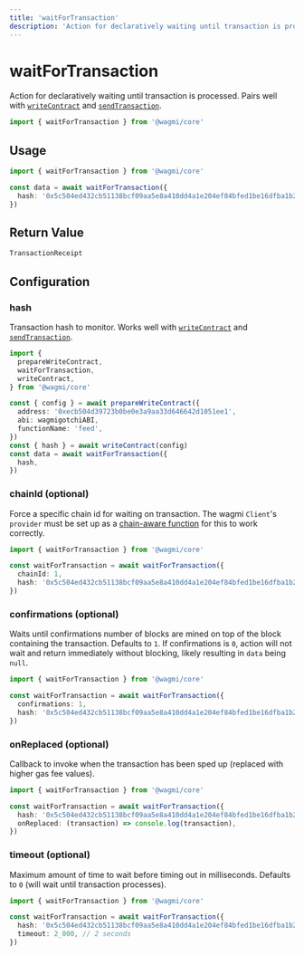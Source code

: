 ```yaml
---
title: 'waitForTransaction'
description: 'Action for declaratively waiting until transaction is processed. Pairs well with writeContract and sendTransaction.'
---
```



# waitForTransaction

Action for declaratively waiting until transaction is processed. Pairs well with [`writeContract`](/core/actions/writeContract) and [`sendTransaction`](/core/actions/sendTransaction).

```ts
import { waitForTransaction } from '@wagmi/core'
```

## Usage

```ts
import { waitForTransaction } from '@wagmi/core'

const data = await waitForTransaction({
  hash: '0x5c504ed432cb51138bcf09aa5e8a410dd4a1e204ef84bfed1be16dfba1b22060',
})
```

## Return Value

```ts
TransactionReceipt
```

## Configuration

### hash

Transaction hash to monitor. Works well with [`writeContract`](/core/actions/writeContract) and [`sendTransaction`](/core/actions/sendTransaction).

```ts {14}
import {
  prepareWriteContract,
  waitForTransaction,
  writeContract,
} from '@wagmi/core'

const { config } = await prepareWriteContract({
  address: '0xecb504d39723b0be0e3a9aa33d646642d1051ee1',
  abi: wagmigotchiABI,
  functionName: 'feed',
})
const { hash } = await writeContract(config)
const data = await waitForTransaction({
  hash,
})
```

### chainId (optional)

Force a specific chain id for waiting on transaction. The wagmi `Client`'s `provider` must be set up as a [chain-aware function](/core/client#provider-optional) for this to work correctly.

```ts {4}
import { waitForTransaction } from '@wagmi/core'

const waitForTransaction = await waitForTransaction({
  chainId: 1,
  hash: '0x5c504ed432cb51138bcf09aa5e8a410dd4a1e204ef84bfed1be16dfba1b22060',
})
```

### confirmations (optional)

Waits until confirmations number of blocks are mined on top of the block containing the transaction. Defaults to `1`. If confirmations is `0`, action will not wait and return immediately without blocking, likely resulting in `data` being `null`.

```ts {4}
import { waitForTransaction } from '@wagmi/core'

const waitForTransaction = await waitForTransaction({
  confirmations: 1,
  hash: '0x5c504ed432cb51138bcf09aa5e8a410dd4a1e204ef84bfed1be16dfba1b22060',
})
```

### onReplaced (optional)

Callback to invoke when the transaction has been sped up (replaced with higher gas fee values).

```ts {5}
import { waitForTransaction } from '@wagmi/core'

const waitForTransaction = await waitForTransaction({
  hash: '0x5c504ed432cb51138bcf09aa5e8a410dd4a1e204ef84bfed1be16dfba1b22060',
  onReplaced: (transaction) => console.log(transaction),
})
```

### timeout (optional)

Maximum amount of time to wait before timing out in milliseconds. Defaults to `0` (will wait until transaction processes).

```ts {5}
import { waitForTransaction } from '@wagmi/core'

const waitForTransaction = await waitForTransaction({
  hash: '0x5c504ed432cb51138bcf09aa5e8a410dd4a1e204ef84bfed1be16dfba1b22060',
  timeout: 2_000, // 2 seconds
})
```
